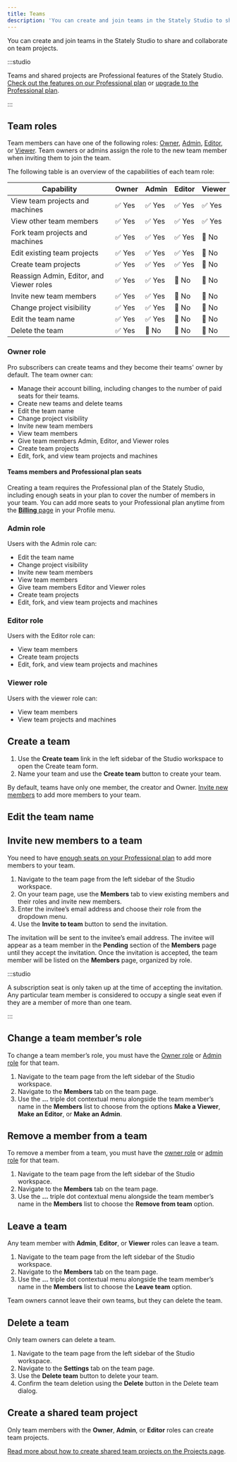 ```yaml
---
title: Teams
description: 'You can create and join teams in the Stately Studio to share and collaborate on team projects.'
---
```



You can create and join teams in the Stately Studio to share and collaborate on team projects.

<p>
<ThemedImage
  alt="Stately Studio Team page for the Voyager team, showing Captain Janeway with the owner and admin role, Commander Chakotay with an admin role, Lieutenant Tuvok, Lieutenant Torees, and Lieutenant Paris with Editor roles, and Ensign Kim with a Viewer role."
  sources={{
    light: useBaseUrl('/teams.png'),
    dark: useBaseUrl('/teams-dm.png'),
  }}
/>
</p>

:::studio

Teams and shared projects are Professional features of the Stately Studio. [Check out the features on our Professional plan](https://stately.ai/pricing) or [upgrade to the Professional plan](https://stately.ai/registry/billing).

:::

## Team roles

Team members can have one of the following roles: [Owner](#owner), [Admin](#admin), [Editor](#editor), or [Viewer](viewer). Team owners or admins assign the role to the new team member when inviting them to join the team.

The following table is an overview of the capabilities of each team role:

| Capability                                | Owner  | Admin   | Editor  | Viewer  |
|-------------------------------------------|--------|---------|---------|---------|
| View team projects and machines           | ✅ Yes  | ✅ Yes  | ✅ Yes  | ✅ Yes  |
| View other team members                   | ✅ Yes  | ✅ Yes  | ✅ Yes  | ✅ Yes  |
| Fork team projects and machines           | ✅ Yes  | ✅ Yes  | ✅ Yes  | 🚫 No   |
| Edit existing team projects               | ✅ Yes  | ✅ Yes  | ✅ Yes  | 🚫 No   |
| Create team projects                      | ✅ Yes  | ✅ Yes  | ✅ Yes  | 🚫 No   |
| Reassign Admin, Editor, and Viewer roles  | ✅ Yes  | ✅ Yes  | 🚫 No   | 🚫 No   |
| Invite new team members                   | ✅ Yes  | ✅ Yes  | 🚫 No   | 🚫 No   |
| Change project visibility                 | ✅ Yes  | ✅ Yes  | 🚫 No   | 🚫 No   |
| Edit the team name                        | ✅ Yes  | ✅ Yes  | 🚫 No   | 🚫 No   |
| Delete the team                           | ✅ Yes  | 🚫 No   | 🚫 No   | 🚫 No   |

### Owner role

Pro subscribers can create teams and they become their teams' owner by default. The team owner can:

- Manage their account billing, including changes to the number of paid seats for their teams.
- Create new teams and delete teams
- Edit the team name
- Change project visibility
- Invite new team members
- View team members
- Give team members Admin, Editor, and Viewer roles
- Create team projects
- Edit, fork, and view team projects and machines

#### Teams members and Professional plan seats

Creating a team requires the Professional plan of the Stately Studio, including enough seats in your plan to cover the number of members in your team. You can add more seats to your Professional plan anytime from the [**Billing** page](https://stately.ai/registry/billing) in your Profile menu.

### Admin role

Users with the Admin role can:
- Edit the team name
- Change project visibility
- Invite new team members
- View team members
- Give team members Editor and Viewer roles
- Create team projects
- Edit, fork, and view team projects and machines

### Editor role

Users with the Editor role can:

- View team members
- Create team projects
- Edit, fork, and view team projects and machines

### Viewer role

Users with the viewer role can:

- View team members
- View team projects and machines

## Create a team

1. Use the **Create team** link in the left sidebar of the Studio workspace to open the Create team form.
2. Name your team and use the **Create team** button to create your team.

By default, teams have only one member, the creator and Owner. [Invite new members](#how-to-invite-new-members-to-a-team) to add more members to your team.

## Edit the team name

## Invite new members to a team

You need to have [enough seats on your Professional plan](#teams-members-and-pro-plan-seats) to add more members to your team.

1. Navigate to the team page from the left sidebar of the Studio workspace.
2. On your team page, use the **Members** tab to view existing members and their roles and invite new members.
3. Enter the invitee’s email address and choose their role from the dropdown menu.
4. Use the **Invite to team** button to send the invitation.

<p>
<ThemedImage
  alt="Stately Studio Team page for the Voyager team, showing the form to invite members via email and a pending invitation for Seven of Nine with the Viewer role."
  sources={{
    light: useBaseUrl('/teams/pending-invitations.png'),
    dark: useBaseUrl('/teams/pending-invitations-dm.png'),
  }}
/>
</p>

The invitation will be sent to the invitee’s email address. The invitee will appear as a team member in the **Pending** section of the **Members** page until they accept the invitation. Once the invitation is accepted, the team member will be listed on the **Members** page, organized by role. 

:::studio

A subscription seat is only taken up at the time of accepting the invitation. Any particular team member is considered to occupy a single seat even if they are a member of more than one team.

:::

## Change a team member’s role

To change a team member’s role, you must have the [Owner role](#owner-role) or [Admin role](#admin-role) for that team.

1. Navigate to the team page from the left sidebar of the Studio workspace.
2. Navigate to the **Members** tab on the team page.
2. Use the **...** triple dot contextual menu alongside the team member’s name in the **Members** list to choose from the options **Make a Viewer**, **Make an Editor**, or **Make an Admin**.

<p>
<ThemedImage
  alt="Stately Studio Team page for the Voyager team, showing the options for Lieutenant Tuvok as ‘Make a Viewer’, ‘Make an Editor,’ and ‘Remove from team.’"
  sources={{
    light: useBaseUrl('/teams/edit-role.png'),
    dark: useBaseUrl('/teams/edit-role-dm.png'),
  }}
/>
</p>

## Remove a member from a team

To remove a member from a team, you must have the [owner role](#owner-role) or [admin role](#admin-role) for that team.

1. Navigate to the team page from the left sidebar of the Studio workspace.
2. Navigate to the **Members** tab on the team page.
3. Use the **...** triple dot contextual menu alongside the team member’s name in the **Members** list to choose the **Remove from team** option.

## Leave a team

Any team member with **Admin**, **Editor**, or **Viewer** roles can leave a team.

1. Navigate to the team page from the left sidebar of the Studio workspace.
2. Navigate to the **Members** tab on the team page.
3. Use the **...** triple dot contextual menu alongside the team member’s name in the **Members** list to choose the **Leave team** option.

Team owners cannot leave their own teams, but they can delete the team.

## Delete a team

Only team owners can delete a team.

1. Navigate to the team page from the left sidebar of the Studio workspace.
2. Navigate to the **Settings** tab on the team page.
3. Use the **Delete team** button to delete your team.
4. Confirm the team deletion using the **Delete** button in the Delete team dialog.

## Create a shared team project

Only team members with the **Owner**, **Admin**, or **Editor** roles can create team projects.

[Read more about how to create shared team projects on the Projects page](/projects#how-to-create-a-shared-team-project).
